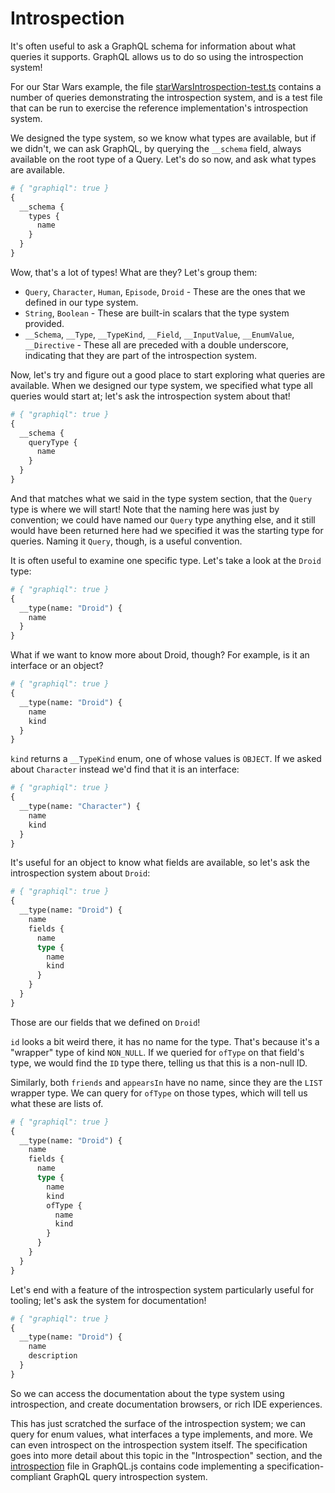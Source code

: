 # Introspection

It's often useful to ask a GraphQL schema for information about what
queries it supports. GraphQL allows us to do so using the introspection
system!

For our Star Wars example, the file
[starWarsIntrospection-test.ts](https://github.com/graphql/graphql-js/blob/main/src/__tests__/starWarsIntrospection-test.ts)
contains a number of queries demonstrating the introspection system, and is a
test file that can be run to exercise the reference implementation's
introspection system.

We designed the type system, so we know what types are available, but if
we didn't, we can ask GraphQL, by querying the `__schema` field, always
available on the root type of a Query. Let's do so now, and ask what types
are available.

```graphql
# { "graphiql": true }
{
  __schema {
    types {
      name
    }
  }
}
```

Wow, that's a lot of types! What are they? Let's group them:

- `Query`, `Character`, `Human`, `Episode`, `Droid` - These are the ones that we
  defined in our type system.
- `String`, `Boolean` - These are built-in scalars that the type system
  provided.
- `__Schema`, `__Type`, `__TypeKind`, `__Field`, `__InputValue`,
  `__EnumValue`, `__Directive` - These all are preceded with a double
  underscore, indicating that they are part of the introspection system.

Now, let's try and figure out a good place to start exploring what queries are
available. When we designed our type system, we specified what type all queries
would start at; let's ask the introspection system about that!

```graphql
# { "graphiql": true }
{
  __schema {
    queryType {
      name
    }
  }
}
```

And that matches what we said in the type system section, that
the `Query` type is where we will start! Note that the naming here
was just by convention; we could have named our `Query` type anything
else, and it still would have been returned here had we specified it
was the starting type for queries. Naming it `Query`, though, is a useful
convention.

It is often useful to examine one specific type. Let's take a look at
the `Droid` type:

```graphql
# { "graphiql": true }
{
  __type(name: "Droid") {
    name
  }
}
```

What if we want to know more about Droid, though? For example, is it
an interface or an object?

```graphql
# { "graphiql": true }
{
  __type(name: "Droid") {
    name
    kind
  }
}
```

`kind` returns a `__TypeKind` enum, one of whose values is `OBJECT`. If
we asked about `Character` instead we'd find that it is an interface:

```graphql
# { "graphiql": true }
{
  __type(name: "Character") {
    name
    kind
  }
}
```

It's useful for an object to know what fields are available, so let's
ask the introspection system about `Droid`:

```graphql
# { "graphiql": true }
{
  __type(name: "Droid") {
    name
    fields {
      name
      type {
        name
        kind
      }
    }
  }
}
```

Those are our fields that we defined on `Droid`!

`id` looks a bit weird there, it has no name for the type. That's
because it's a "wrapper" type of kind `NON_NULL`. If we queried for
`ofType` on that field's type, we would find the `ID` type there,
telling us that this is a non-null ID.

Similarly, both `friends` and `appearsIn` have no name, since they are the
`LIST` wrapper type. We can query for `ofType` on those types, which will
tell us what these are lists of.

```graphql
# { "graphiql": true }
{
  __type(name: "Droid") {
    name
    fields {
      name
      type {
        name
        kind
        ofType {
          name
          kind
        }
      }
    }
  }
}
```

Let's end with a feature of the introspection system particularly useful
for tooling; let's ask the system for documentation!

```graphql
# { "graphiql": true }
{
  __type(name: "Droid") {
    name
    description
  }
}
```

So we can access the documentation about the type system using introspection,
and create documentation browsers, or rich IDE experiences.

This has just scratched the surface of the introspection system; we can
query for enum values, what interfaces a type implements, and more. We
can even introspect on the introspection system itself. The specification goes
into more detail about this topic in the "Introspection" section, and the [introspection](https://github.com/graphql/graphql-js/blob/main/src/type/introspection.ts)
file in GraphQL.js contains code implementing a specification-compliant GraphQL
query introspection system.
